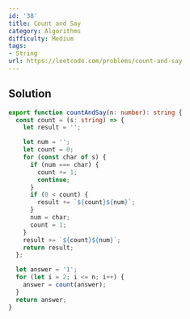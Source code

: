 ```yaml
---
id: '38'
title: Count and Say
category: Algorithms
difficulty: Medium
tags:
- String
url: https://leetcode.com/problems/count-and-say
---
```


## Solution

```typescript filename="solution.ts" copy
export function countAndSay(n: number): string {
  const count = (s: string) => {
    let result = '';

    let num = '';
    let count = 0;
    for (const char of s) {
      if (num === char) {
        count += 1;
        continue;
      }
      if (0 < count) {
        result += `${count}${num}`;
      }
      num = char;
      count = 1;
    }
    result += `${count}${num}`;
    return result;
  };

  let answer = '1';
  for (let i = 2; i <= n; i++) {
    answer = count(answer);
  }
  return answer;
}
```

